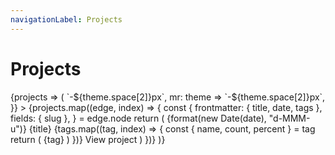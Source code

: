```yaml
---
navigationLabel: Projects
---
```



# Projects

<SourceList filter="projects">
  {projects => (
    <Flex
      sx={{
        flexWrap: "wrap",
        ml: theme => `-${theme.space[2]}px`,
        mr: theme => `-${theme.space[2]}px`,
      }}
    >
      {projects.map((edge, index) => {
        const {
          frontmatter: { title, date, tags },
          fields: { slug },
        } = edge.node
        return (
          <Box
            key={index}
            sx={{
              mb: 3,
              maxWidth: ["100%", "50%", "33.333%"],
              width: ["100%", "50%", "33.333%"],
            }}
          >
            <Link href={slug} sx={{ textDecoration: "none" }}>
              <Card
                sx={{
                  ml: 2,
                  mr: 2,
                  p: 3,
                  height: "100%",
                  boxShadow: "none",
                }}
              >
                <Text sx={{ fontSize: 0, color: "muted" }}>
                  {format(new Date(date), "d-MMM-u")}
                </Text>
                <Heading variant="styles.h4" sx={{ color: "text" }}>
                  {title}
                </Heading>
                {tags.map((tag, index) => {
                  const { name, count, percent } = tag
                  return (
                    <Badge
                      key={index}
                      variant="primary"
                      sx={{
                        mr: 2,
                        mb: 2,
                        color: mix(
                          "success",
                          "secondary",
                          `${index / tags.length}`
                        ),
                        borderColor: mix(
                          "success",
                          "secondary",
                          `${index / tags.length}`
                        ),
                      }}
                    >
                      {tag}
                    </Badge>
                  )
                })}
                <Text sx={{ textDecoration: "underline" }}>View project</Text>
              </Card>
            </Link>
          </Box>
        )
      })}
    </Flex>
  )}
</SourceList>
<Footer />
